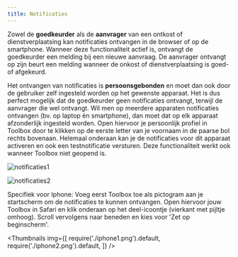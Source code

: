```yaml
---
title: Notificaties
---
```


Zowel de **goedkeurder** als de **aanvrager** van een ontkost of dienstverplaatsing kan notificaties ontvangen in de browser of op de smartphone. Wanneer deze functionaliteit actief is, ontvangt de goedkeurder een melding bij een nieuwe aanvraag. De aanvrager ontvangt op zijn beurt een melding wanneer de onkost of dienstverplaatsing is goed- of afgekeurd. 

Het ontvangen van notificaties is **persoonsgebonden** en moet dan ook door de gebruiker zelf ingesteld worden op het gewenste apparaat. Het is dus perfect mogelijk dat de goedkeurder geen notificaties ontvangt, terwijl de aanvrager die wel ontvangt. Wil men op meerdere apparaten notificaties ontvangen (bv. op laptop én smartphone), dan moet dat op elk apparaat afzonderlijk ingesteld worden. Open hiervoor je persoonlijk profiel in Toolbox door te klikken op de eerste letter van je voornaam in de paarse bol rechts bovenaan. Helemaal onderaan kan je de notificaties voor dit apparaat activeren en ook een testnotificatie versturen. Deze functionaliteit werkt ook wanneer Toolbox niet geopend is.   

![notificaties1](./notificaties1.png)

![notificaties2](./notificaties2.png)

Specifiek voor Iphone: Voeg eerst Toolbox toe als pictogram aan je startscherm om de notificaties te kunnen ontvangen. Open hiervoor jouw Toolbox in Safari en klik onderaan op het deel-icoontje (vierkant met pijltje omhoog). Scroll vervolgens naar beneden en kies voor 'Zet op beginscherm'.   


<Thumbnails img={[
    require('./iphone1.png').default, 
    require('./iphone2.png').default, 
]} />
